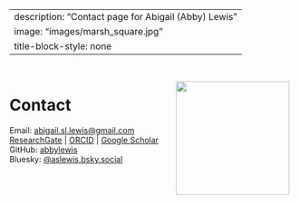 
---
description: "Contact page for Abigail (Abby) Lewis"
image: "images/marsh_square.jpg"
title-block-style: none
---

<br>

![](images/marsh_square.jpg){style="float: right; padding-right:10px; width:200px; alt:'Abby Lewis at the Global Change Research Wetland'"}

# Contact

Email: [abigail.sl.lewis@gmail.com](mailto:abigail.sl.lewis@gmail.com)  
[ResearchGate](https://www.researchgate.net/profile/Abigail-Lewis-9) | [ORCID](http://orcid.org/0000-0001-9933-4542) | [Google Scholar](https://scholar.google.com/citations?user=RZ_wNlMAAAAJ)  
GitHub: [abbylewis](https://github.com/abbylewis)  
Bluesky: [\@aslewis.bsky.social](https://bsky.app/profile/aslewis.bsky.social)  
